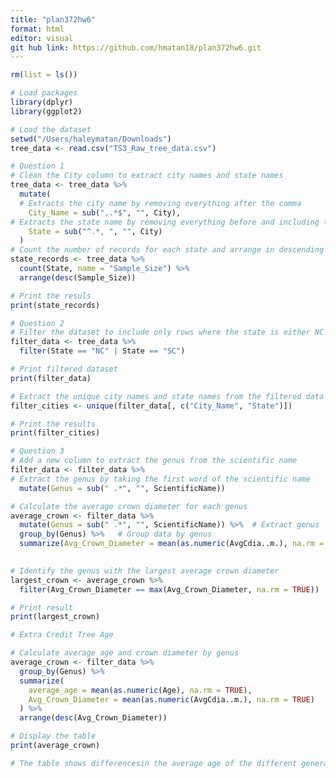 ```yaml
---
title: "plan372hw6"
format: html
editor: visual
git hub link: https://github.com/hmatan18/plan372hw6.git
---
```


```r
rm(list = ls())

# Load packages
library(dplyr)
library(ggplot2)

# Load the dataset
setwd("/Users/haleymatan/Downloads")
tree_data <- read.csv("TS3_Raw_tree_data.csv")
```

```r
# Question 1
# Clean the City column to extract city names and state names
tree_data <- tree_data %>%
  mutate(
  # Extracts the city name by removing everything after the comma
    City_Name = sub(",.*$", "", City), 
# Extracts the state name by removing everything before and including the comma
    State = sub("^.*, ", "", City)     
  )
# Count the number of records for each state and arrange in descending order of sample size
state_records <- tree_data %>%
  count(State, name = "Sample_Size") %>%
  arrange(desc(Sample_Size))

# Print the resuls
print(state_records)
```

```r
# Question 2
# Filter the dataset to include only rows where the state is either NC or SC
filter_data <- tree_data %>%
  filter(State == "NC" | State == "SC")

# Print filtered dataset
print(filter_data)

# Extract the unique city names and state names from the filtered data
filter_cities <- unique(filter_data[, c("City_Name", "State")])

# Print the results
print(filter_cities)
```

```r
# Question 3
# Add a new column to extract the genus from the scientific name
filter_data <- filter_data %>%
# Extract the genus by taking the first word of the scientific name
  mutate(Genus = sub(" .*", "", ScientificName))

# Calculate the average crown diameter for each genus
average_crown <- filter_data %>%
  mutate(Genus = sub(" .*", "", ScientificName)) %>%  # Extract genus
  group_by(Genus) %>%   # Group data by genus
  summarize(Avg_Crown_Diameter = mean(as.numeric(AvgCdia..m.), na.rm = TRUE))  # Calculate mean crown diameter, ignoring missing values
  

# Identify the genus with the largest average crown diameter
largest_crown <- average_crown %>%
  filter(Avg_Crown_Diameter == max(Avg_Crown_Diameter, na.rm = TRUE))

# Print result
print(largest_crown)
```

```r
# Extra Credit Tree Age

# Calculate average age and crown diameter by genus
average_crown <- filter_data %>%
  group_by(Genus) %>%
  summarize(
    average_age = mean(as.numeric(Age), na.rm = TRUE),
    Avg_Crown_Diameter = mean(as.numeric(AvgCdia..m.), na.rm = TRUE)
  ) %>%
  arrange(desc(Avg_Crown_Diameter))

# Display the table 
print(average_crown)

# The table shows differencesin the average age of the different genera of trees in the dataset. Age explains the differences in crown diameter, but it’s not the only factor. For example, Carya has an average age (28.97 years) similar to Platanus, but its crown diameter (10.50 m) is significantly smaller meaning that other factors such as species growth rate influence crown diameter

```
